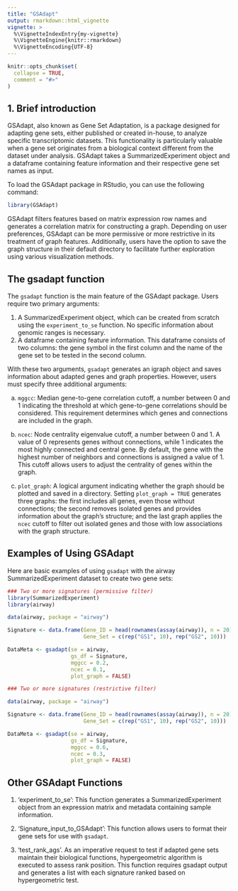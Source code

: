 ---
title: "GSAdapt"
output: rmarkdown::html_vignette
vignette: >
  %\VignetteIndexEntry{my-vignette}
  %\VignetteEngine{knitr::rmarkdown}
  %\VignetteEncoding{UTF-8}
---

```{r, include = FALSE}
knitr::opts_chunk$set(
  collapse = TRUE,
  comment = "#>"
)
```

## 1. Brief introduction

GSAdapt, also known as Gene Set Adaptation, is a package designed for adapting gene sets, either published or created in-house, to analyze specific transcriptomic datasets. This functionality is particularly valuable when a gene set originates from a biological context different from the dataset under analysis. GSAdapt takes a SummarizedExperiment object and a dataframe containing feature information and their respective gene set names as input.

To load the GSAdapt package in RStudio, you can use the following command:

```R
library(GSAdapt)
```

GSAdapt filters features based on matrix expression row names and generates a correlation matrix for constructing a graph. Depending on user preferences, GSAdapt can be more permissive or more restrictive in its treatment of graph features. Additionally, users have the option to save the graph structure in their default directory to facilitate further exploration using various visualization methods.

## The gsadapt function

The `gsadapt` function is the main feature of the GSAdapt package. Users require two primary arguments:

1. A SummarizedExperiment object, which can be created from scratch using the `experiment_to_se` function. No specific information about genomic ranges is necessary.
2. A dataframe containing feature information. This dataframe consists of two columns: the gene symbol in the first column and the name of the gene set to be tested in the second column.

With these two arguments, `gsadapt` generates an igraph object and saves information about adapted genes and graph properties. However, users must specify three additional arguments:

a) `mggcc`: Median gene-to-gene correlation cutoff, a number between 0 and 1 indicating the threshold at which gene-to-gene correlations should be considered. This requirement determines which genes and connections are included in the graph.

b) `ncec`: Node centrality eigenvalue cutoff, a number between 0 and 1. A value of 0 represents genes without connections, while 1 indicates the most highly connected and central gene. By default, the gene with the highest number of neighbors and connections is assigned a value of 1. This cutoff allows users to adjust the centrality of genes within the graph.

c) `plot_graph`: A logical argument indicating whether the graph should be plotted and saved in a directory. Setting `plot_graph = TRUE` generates three graphs: the first includes all genes, even those without connections; the second removes isolated genes and provides information about the graph's structure; and the last graph applies the `ncec` cutoff to filter out isolated genes and those with low associations with the graph structure.

## Examples of Using GSAdapt

Here are basic examples of using `gsadapt` with the airway SummarizedExperiment dataset to create two gene sets:

```R
### Two or more signatures (permissive filter)
library(SummarizedExperiment)
library(airway)

data(airway, package = "airway")

Signature <- data.frame(Gene_ID = head(rownames(assay(airway)), n = 20), 
                        Gene_Set = c(rep("GS1", 10), rep("GS2", 10)))

DataMeta <- gsadapt(se = airway, 
                    gs_df = Signature,
                    mggcc = 0.2,
                    ncec = 0.1,
                    plot_graph = FALSE)

### Two or more signatures (restrictive filter)

data(airway, package = "airway")

Signature <- data.frame(Gene_ID = head(rownames(assay(airway)), n = 20), 
                        Gene_Set = c(rep("GS1", 10), rep("GS2", 10)))

DataMeta <- gsadapt(se = airway, 
                    gs_df = Signature,
                    mggcc = 0.6,
                    ncec = 0.3,
                    plot_graph = FALSE)
```

## Other GSAdapt Functions

1. 'experiment_to_se': This function generates a SummarizedExperiment object from an expression matrix and metadata containing sample information.

2. 'Signature_input_to_GSAdapt': This function allows users to format their gene sets for use with `gsadapt`.

3. 'test_rank_ags'. As an imperative request to test if adapted gene sets maintain their biological functions, hypergeometric algorithm is executed to assess rank position. This function requires gsadapt output and generates a list with each signature ranked based on hypergeometric test.

